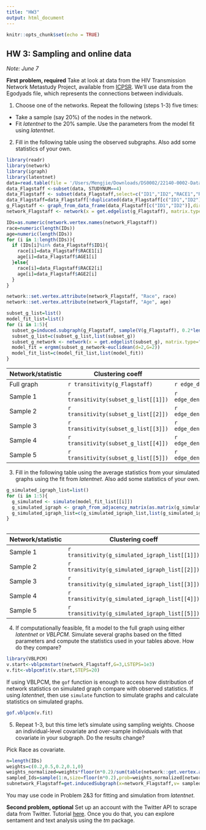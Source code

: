 ```yaml
---
title: "HW3"
output: html_document
---
```


```r
knitr::opts_chunk$set(echo = TRUE)
```

## HW 3: Sampling and online data
*Note: June 7*

**First problem, required**
Take at look at data from the HIV Transmission Network Metastudy Project, available from [ICPSR](https://www.icpsr.umich.edu/icpsrweb/NAHDAP/studies/22140#).  We'll use data from the Egodyads file, which represents the connections between individuals.  

1. Choose one of the networks.  Repeat the following (steps 1-3) five times:
  + Take a sample (say 20\%) of the nodes in the network.  
  + Fit *latentnet* to the 20\% sample.  Use the parameters from the model fit using *latentnet*.
  
  
  
2. Fill in the following table using the observed subgraphs.  Also add some statistics of your own.
```r
library(readr)
library(network)
library(igraph)
library(latentnet)
data=read.table(file = '/Users/Mengjie/Downloads/DS0002/22140-0002-Data.tsv', sep = '\t', header = TRUE,fill=TRUE)
data_Flagstaff <-subset(data, STUDYNUM==4)
data_Flagstaff <- subset(data_Flagstaff,select=c("ID1","ID2","RACE1","RACE2","AGE1","AGE2","TIETYPE"))
data_Flagstaff=data_Flagstaff[!duplicated(data_Flagstaff[c("ID1","ID2")]), ]
g_Flagstaff <- graph_from_data_frame(data_Flagstaff[c("ID1","ID2")],directed = F)
network_Flagstaff <- network(x = get.edgelist(g_Flagstaff), matrix.type="edgelist", directed=FALSE)

IDs=as.numeric(network.vertex.names(network_Flagstaff))
race=numeric(length(IDs))
age=numeric(length(IDs))
for (i in 1:length(IDs)){
  if (IDs[i]%in% data_Flagstaff$ID1){
    race[i]=data_Flagstaff$RACE1[i]
    age[i]=data_Flagstaff$AGE1[i]
  }else{
    race[i]=data_Flagstaff$RACE2[i]
    age[i]=data_Flagstaff$AGE2[i]
  }
}

network::set.vertex.attribute(network_Flagstaff, "Race", race) 
network::set.vertex.attribute(network_Flagstaff, "Age", age) 
```


```r
subset_g_list=list()
model_fit_list=list()
for (i in 1:5){
  subset_g=induced.subgraph(g_Flagstaff, sample(V(g_Flagstaff), 0.2*length(V(g_Flagstaff))))
  subset_g_list=c(subset_g_list,list(subset_g))
  subset_g_network <- network(x = get.edgelist(subset_g), matrix.type="edgelist", directed=FALSE)
  model_fit = ergmm(subset_g_network~euclidean(d=2,G=2))
  model_fit_list=c(model_fit_list,list(model_fit))
}

```

| Network/statistic |  Clustering coeff  |  Avg Degree |   |   |
|---|---|---|---|---|
| Full graph  | `r transitivity(g_Flagstaff)` |   `r edge_density(g_Flagstaff)`|   |   |
| Sample 1  | `r transitivity(subset_g_list[[1]])`  | `r edge_density(subset_g_list[[1]])`  |   |   |
| Sample 2  | `r transitivity(subset_g_list[[2]])`  | `r edge_density(subset_g_list[[2]])`  |   |   |
| Sample 3  | `r transitivity(subset_g_list[[3]])` |  `r edge_density(subset_g_list[[3]])` |   |   |
| Sample 4  |  `r transitivity(subset_g_list[[4]])` |  `r edge_density(subset_g_list[[4]])` |   |   |
| Sample 5  |  `r transitivity(subset_g_list[[5]])` |   `r edge_density(subset_g_list[[5]])`|   |   |

3. Fill in the following table using the average statistics from your simulated graphs using the fit from *latentnet*.  Also add some statistics of your own.

```r
g_simulated_igraph_list=list()
for (i in 1:5){
  g_simulated <- simulate(model_fit_list[[i]])
  g_simulated_igraph <- graph_from_adjacency_matrix(as.matrix(g_simulated))
  g_simulated_igraph_list=c(g_simulated_igraph_list,list(g_simulated_igraph))
}
  
```


| Network/statistic |  Clustering coeff  |  Avg Degree |   |   |
|---|---|---|---|---|
| Sample 1  |  `r transitivity(g_simulated_igraph_list[[1]])` |  `r edge_density(g_simulated_igraph_list[[1]])`  |   |   |
| Sample 2  |   `r transitivity(g_simulated_igraph_list[[2]])` | `r edge_density(g_simulated_igraph_list[[2]])`  |   |   |
| Sample 3  |   `r transitivity(g_simulated_igraph_list[[3]])` | `r edge_density(g_simulated_igraph_list[[3]])`  |   |   |
| Sample 4  |   `r transitivity(g_simulated_igraph_list[[4]])` | `r edge_density(g_simulated_igraph_list[[4]])`  |   |   |
| Sample 5  |   `r transitivity(g_simulated_igraph_list[[5]])` | `r edge_density(g_simulated_igraph_list[[5]])`  |   |   |

4. If computationally feasible, fit a model to the full graph using either *latentnet* or *VBLPCM.*  Simulate several graphs based on the fitted parameters and compute the statistics used in your tables above.  How do they compare? 
```r
library(VBLPCM)
v.start<-vblpcmstart(network_Flagstaff,G=3,LSTEPS=1e3)
v.fit<-vblpcmfit(v.start,STEPS=20)
```

If using VBLPCM, the `gof` function is enough to access how distribution of network statistics on simulated graph compare with observed statistics. If using *latentnet*, then use `simulate` function to simulate graphs and calculate statistics on simulated graphs.

```r
gof.vblpcm(v.fit)
```

5. Repeat 1-3, but this time let's simulate using sampling weights.  Choose an individual-level covariate and over-sample individuals with that covariate in your subgraph.  Do the results change? 

Pick Race as covariate.

```r
n=length(IDs)
weights=c(0.2,0.5,0.2,0.1,0)
weights_normalized=weights*floor(n*0.2)/sum(table(network::get.vertex.attribute(network_Flagstaff,"Race"))*weights)
sampled_Ids=sample(1:n,size=floor(n*0.2),prob=weights_normalized[network::get.vertex.attribute(network_Flagstaff,"Race")])
subnetwork_Flagstaff=get.inducedSubgraph(x=network_Flagstaff,v= sampled_Ids)
```

You may use code in Problem 2&3 for fitting and simulation from *latentnet*.

**Second problem, optional**
Set up an account with the Twitter API to scrape data from Twitter.  Tutorial [here](https://medium.com/@randerson112358/twitter-mining-with-r-6fef0dd97781).  Once you do that, you can explore sentament and text analysis using the *tm* package.  